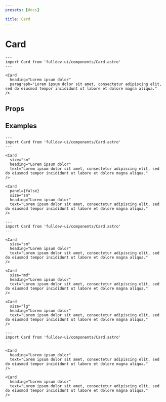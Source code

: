 ```yaml
---
presets: [docs]

title: Card
---
```


# Card


```astro live
---
import Card from 'fulldev-ui/components/Card.astro'
---

<Card
  heading="Lorem ipsum dolor"
  paragraph="Lorem ipsum dolor sit amet, consectetur adipiscing elit, sed do eiusmod tempor incididunt ut labore et dolore magna aliqua."
/>
```

## Props

<PropsTable />

## Examples

```astro live
---
import Card from 'fulldev-ui/components/Card.astro'
---

<Card
  size="sm"
  heading="Lorem ipsum dolor"
  text="Lorem ipsum dolor sit amet, consectetur adipiscing elit, sed do eiusmod tempor incididunt ut labore et dolore magna aliqua."
/>

<Card
  panel={false}
  size="sm"
  heading="Lorem ipsum dolor"
  text="Lorem ipsum dolor sit amet, consectetur adipiscing elit, sed do eiusmod tempor incididunt ut labore et dolore magna aliqua."
/>
```

```astro live
---
import Card from 'fulldev-ui/components/Card.astro'
---

<Card
  size="sm"
  heading="Lorem ipsum dolor"
  text="Lorem ipsum dolor sit amet, consectetur adipiscing elit, sed do eiusmod tempor incididunt ut labore et dolore magna aliqua."
/>

<Card
  size="md"
  heading="Lorem ipsum dolor"
  text="Lorem ipsum dolor sit amet, consectetur adipiscing elit, sed do eiusmod tempor incididunt ut labore et dolore magna aliqua."
/>

<Card
  size="lg"
  heading="Lorem ipsum dolor"
  text="Lorem ipsum dolor sit amet, consectetur adipiscing elit, sed do eiusmod tempor incididunt ut labore et dolore magna aliqua."
/>
```

```astro live
---
import Card from 'fulldev-ui/components/Card.astro'
---

<Card
  heading="Lorem ipsum dolor"
  text="Lorem ipsum dolor sit amet, consectetur adipiscing elit, sed do eiusmod tempor incididunt ut labore et dolore magna aliqua."
/>

<Card
  heading="Lorem ipsum dolor"
  text="Lorem ipsum dolor sit amet, consectetur adipiscing elit, sed do eiusmod tempor incididunt ut labore et dolore magna aliqua."
/>
```
